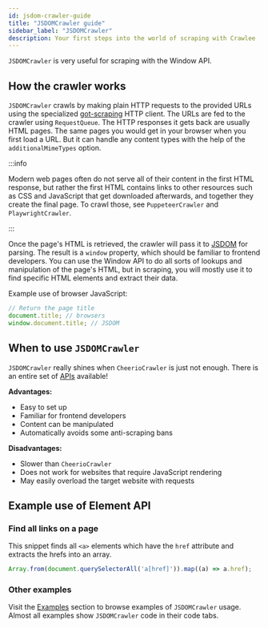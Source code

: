 ```yaml
---
id: jsdom-crawler-guide
title: "JSDOMCrawler guide"
sidebar_label: "JSDOMCrawler"
description: Your first steps into the world of scraping with Crawlee
---
```



&#8203;<ApiLink to="jsdom-crawler/class/JSDOMCrawler">`JSDOMCrawler`</ApiLink> is very useful for scraping with the Window API.

## How the crawler works

&#8203;<ApiLink to="jsdom-crawler/class/JSDOMCrawler">`JSDOMCrawler`</ApiLink> crawls by making plain HTTP requests to the provided URLs using the specialized [got-scraping](https://github.com/apify/got-scraping) HTTP client. The URLs are fed to the crawler using <ApiLink to="core/class/RequestQueue">`RequestQueue`</ApiLink>. The HTTP responses it gets back are usually HTML pages. The same pages you would get in your browser when you first load a URL. But it can handle any content types with the help of the <ApiLink to="jsdom-crawler/interface/JSDOMCrawlerOptions#additionalMimeTypes">`additionalMimeTypes`</ApiLink> option.

:::info

Modern web pages often do not serve all of their content in the first HTML response, but rather the first HTML contains links to other resources such as CSS and JavaScript that get downloaded afterwards, and together they create the final page. To crawl those, see <ApiLink to="puppeteer-crawler/class/PuppeteerCrawler">`PuppeteerCrawler`</ApiLink> and <ApiLink to="playwright-crawler/class/PlaywrightCrawler">`PlaywrightCrawler`</ApiLink>.

:::

Once the page's HTML is retrieved, the crawler will pass it to [JSDOM](https://www.npmjs.com/package/jsdom) for parsing. The result is a `window` property, which should be familiar to frontend developers. You can use the Window API to do all sorts of lookups and manipulation of the page's HTML, but in scraping, you will mostly use it to find specific HTML elements and extract their data.

Example use of browser JavaScript:

```ts
// Return the page title
document.title; // browsers
window.document.title; // JSDOM
```

## When to use `JSDOMCrawler`

`JSDOMCrawler` really shines when `CheerioCrawler` is just not enough. There is an entire set of [APIs](https://developer.mozilla.org/en-US/docs/Web/API/HTML_DOM_API) available!

**Advantages:**

-   Easy to set up
-   Familiar for frontend developers
-   Content can be manipulated
-   Automatically avoids some anti-scraping bans

**Disadvantages:**

-   Slower than `CheerioCrawler`
-   Does not work for websites that require JavaScript rendering
-   May easily overload the target website with requests

## Example use of Element API

### Find all links on a page

This snippet finds all `<a>` elements which have the `href` attribute and extracts the hrefs into an array.

```js
Array.from(document.querySelectorAll('a[href]')).map((a) => a.href);
```

### Other examples

Visit the [Examples](../examples) section to browse examples of `JSDOMCrawler` usage. Almost all examples show `JSDOMCrawler` code in their code tabs.

